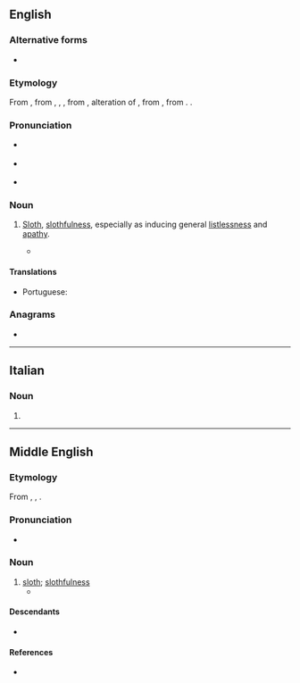 ==English==

===Alternative forms===
* {{l|en|acedia}}

===Etymology===
From {{inh|en|enm|accidie}}, from {{der|en|xno|accidie}}, {{der|en|fro|accide}}, {{m|fro|accidie}}, from {{der|en|LL.|accīdia}}, alteration of {{m|la|acēdia||sloth, torpor}}, from {{der|en|grc|ἀκήδεια||indifference|sc=polytonic}}, from {{prefix|grc|ἀ-|t1=not|κῆδος|t2=care|sc=polytonic}}. {{doublet|en|acedia}}.

===Pronunciation===
* {{a|UK}} {{IPA|en|/ˈæk.sɪ.di/}}
* {{a|US}} {{IPA|en|/ˈæk.sə.di/}}
* {{audio|en|Accidie US.ogg|Audio (US)}}

===Noun===
{{en-noun|-}}

# {{lb|en|now|literary}} [[sloth|Sloth]], [[slothfulness]], especially as inducing general [[listlessness]] and [[apathy]]. {{defdate|from 13th c.}}
#* {{quote-book|en|year=1978|author={{w|Lawrence Durrell}}|title=Livia|publisher=Faber & Faber|year_published=1992|page=363|passage=Underneath the surface excitements the demon of '''accidie''' had her by the hair.}}

====Translations====
{{trans-top|general listlessness and apathy}}
* Portuguese: {{t|pt|acídia|f}}
{{trans-mid}}
{{trans-bottom}}

===Anagrams===
* {{anagrams|en|a=accdeii|cecidia}}

----

==Italian==

===Noun===
{{head|it|noun form|g=f}}

# {{plural of|it|accidia}}

----

==Middle English==

===Etymology===
From {{bor|enm|xno|accidie}}, {{bor|enm|fro|accide}}, {{m|fro|accidie}}.

===Pronunciation===
* {{IPA|enm|/akˈsiːdiː/}}

===Noun===
{{head|enm|noun}}

# [[sloth]]; [[slothfulness]]
#* {{RQ:Chaucer Canterbury|title=Parson's Tale|passage=Aftere þe synnes of Envie I wil speke of þe synne of '''Accidie'''.}}

====Descendants====
* {{desc|en|accidie}}

====References====
* {{R:MED Online|entry=accīdie|pos=n|id=MED277}}